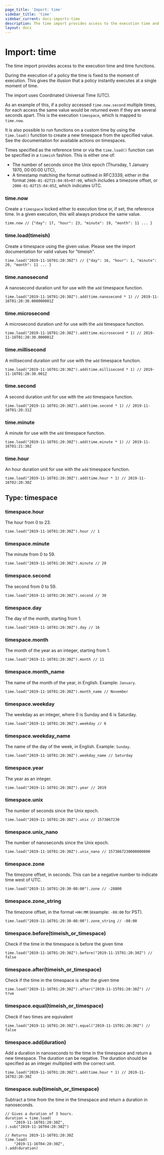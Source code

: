 ```yaml
---
page_title: 'Import: time'
sidebar_title: 'time'
sidebar_current: docs-imports-time
description: The time import provides access to the execution time and time functions.
layout: docs
---
```


# Import: time

The time import provides access to the execution time and time functions.

During the execution of a policy the time is fixed to the moment of
execution. This gives the illusion that a policy instantly executes at a
single moment of time. 

The import uses Coordinated Universal Time (UTC).

As an example of this, if a policy accessed `time.now.second` multiple times, 
for each access the same value would be returned even if they are several seconds apart. 
This is the execution `timespace`, which is mapped to `time.now`.

It is also possible to run functions on a custom time by using the
`time.load()` function to create a new timespace from the specified value.
See the documentation for available actions on timespaces.

Times specified as the reference time or via the `time.load()` function can
be specified in a `timeish` fashion. This is either one of:

* The number of seconds since the Unix epoch (Thursday, 1 January 1970,
  00:00:00 UTC),
* A timestamp matching the format outlined in RFC3339, either in the
  format `2006-01-02T15:04:05+07:00`, which includes a timezone offset, or
  `2006-01-02T15:04:05Z`, which indicates UTC.

### time.now

Create a `timespace` locked either to execution time or, if set, the
reference time. In a given execution, this will always produce the same
value.

```sentinel
time.now // {"day": 17, "hour": 23, "minute": 19, "month": 11 ... }
```

### time.load(timeish)

Create a timespace using the given value. Please see the import
documentation for valid values for "timeish".

```sentinel
time.load("2019-11-16T01:20:30Z") // {"day": 16, "hour": 1, "minute": 20, "month": 11 ... }
```

### time.nanosecond

A nanosecond duration unit for use with the `add` timespace function.

```sentinel
time.load("2019-11-16T01:20:30Z").add(time.nanosecond * 1) // 2019-11-16T01:20:30.000000001Z
```

### time.microsecond

A microsecond duration unit for use with the `add` timespace function.

```sentinel
time.load("2019-11-16T01:20:30Z").add(time.microsecond * 1) // 2019-11-16T01:20:30.000001Z
```

### time.millisecond

A millisecond duration unit for use with the `add` timespace function.

```sentinel
time.load("2019-11-16T01:20:30Z").add(time.millisecond * 1) // 2019-11-16T01:20:30.001Z
```

### time.second

A second duration unit for use with the `add` timespace function.

```sentinel
time.load("2019-11-16T01:20:30Z").add(time.second * 1) // 2019-11-16T01:20:31Z
```

### time.minute

A minute for use with the `add` timespace function.

```sentinel
time.load("2019-11-16T01:20:30Z").add(time.minute * 1) // 2019-11-16T01:21:30Z
```

### time.hour

An hour duration unit for use with the `add` timespace function.

```sentinel
time.load("2019-11-16T01:20:30Z").add(time.hour * 1) // 2019-11-16T02:20:30Z
```

## Type: timespace

### timespace.hour

The hour from 0 to 23.

```sentinel
time.load("2019-11-16T01:20:30Z").hour // 1
```

### timespace.minute

The minute from 0 to 59.

```sentinel
time.load("2019-11-16T01:20:30Z").minute // 20
```

### timespace.second

The second from 0 to 59.

```sentinel
time.load("2019-11-16T01:20:30Z").second // 30
```

### timespace.day

The day of the month, starting from 1.

```sentinel
time.load("2019-11-16T01:20:30Z").day // 16
```

### timespace.month

The month of the year as an integer, starting from 1.

```sentinel
time.load("2019-11-16T01:20:30Z").month // 11
```

### timespace.month_name

The name of the month of the year, in English. Example: `January`.

```sentinel
time.load("2019-11-16T01:20:30Z").month_name // November
```

### timespace.weekday

The weekday as an integer, where 0 is Sunday and 6 is Saturday.

```sentinel
time.load("2019-11-16T01:20:30Z").weekday // 6
```

### timespace.weekday_name

The name of the day of the week, in English. Example: `Sunday`.

```sentinel
time.load("2019-11-16T01:20:30Z").weekday_name // Saturday
```

### timespace.year

The year as an integer.

```sentinel
time.load("2019-11-16T01:20:30Z").year // 2019
```

### timespace.unix

The number of seconds since the Unix epoch.

```sentinel
time.load("2019-11-16T01:20:30Z").unix // 1573867230
```

### timespace.unix_nano

The number of nanoseconds since the Unix epoch.

```sentinel
time.load("2019-11-16T01:20:30Z").unix_nano // 1573867230000000000
```

### timespace.zone

The timezone offset, in seconds. This can be a negative number to indicate
time west of UTC.

```sentinel
time.load("2019-11-16T01:20:30-08:00").zone // -28800
```

### timespace.zone_string

The timezone offset, in the format `+HH:MM` (example: `-08:00` for PST).

```sentinel
time.load("2019-11-16T01:20:30-08:00").zone_string // -08:00
```

### timespace.before(timeish_or_timespace)

Check if the time in the timespace is before the given time

```sentinel
time.load("2019-11-16T01:20:30Z").before("2019-11-15T01:20:30Z") // false
```

### timespace.after(timeish_or_timespace)

Check if the time in the timespace is after the given time

```sentinel
time.load("2019-11-16T01:20:30Z").after("2019-11-15T01:20:30Z") // true
```

### timespace.equal(timeish_or_timespace)

Check if two times are equivalent

```sentinel
time.load("2019-11-16T01:20:30Z").equal("2019-11-15T01:20:30Z") // false
```

### timespace.add(duration)

Add a duration in nanoseconds to the time in the timespace and return a new timespace. The
duration can be negative. The duration should be specified as an integer
multiplied with the correct unit.

```sentinel
time.load("2019-11-16T01:20:30Z").add(time.hour * 1) // 2019-11-16T02:20:30Z
```

### timespace.sub(timeish_or_timespace)

Subtract a time from the time in the timespace and return a duration in nanoseconds.

```sentinel
// Gives a duration of 3 hours.
duration = time.load(
	"2019-11-16T01:20:30Z",
).sub("2019-11-16T04:20:30Z")

// Returns 2019-11-16T01:20:30Z
time.load(
	"2019-11-16T04:20:30Z",
).add(duration)
```
